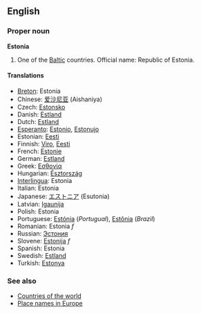 ==English==

===Proper noun===
'''Estonia'''

# One of the [[Baltic]] countries. Official name: Republic of Estonia.

====Translations====
*[[Breton]]: Estonia
*Chinese: [[爱沙尼亚]] (Aishaniya)
*Czech: [[Estonsko]]
*Danish: [[Estland]]
*Dutch: [[Estland]]
*[[Esperanto]]: [[Estonio]], [[Estonujo]]
*Estonian: [[Eesti]]
*Finnish: [[Viro]], [[Eesti]]
*French: [[Estonie]]
*German: [[Estland]]
*Greek: [[Εσθονία]]
*Hungarian: [[Észtország]]
*[[Interlingua]]: Estonia
*Italian: Estonia
*Japanese: [[エストニア]] (Esutonia)
*Latvian: [[Igaunija]]
*Polish: Estonia
*Portuguese: [[Estónia]] (''Portugual''), [[Estônia]] (''Brazil'')
*Romanian: Estonia ''f''
*Russian: [[Эстония]]
*Slovene: [[Estonija]] ''f''
*Spanish: Estonia
*Swedish: [[Estland]]
*Turkish: [[Estonya]]

===See also=== 
*[[Countries of the world]]
*[[Wiktionary Appendix:Place names in Europe|Place names in Europe]]